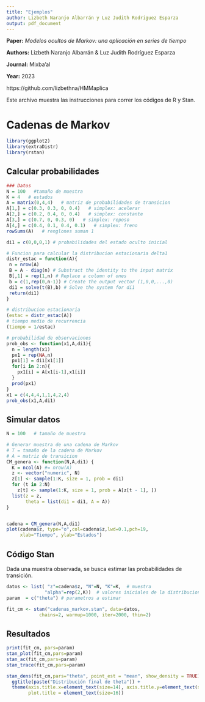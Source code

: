 ```yaml
---
title: "Ejemplos"
author: Lizbeth Naranjo Albarrán y Luz Judith Rodriguez Esparza 
output: pdf_document
---
```


**Paper:** *Modelos ocultos de Markov: 
una aplicación en series de tiempo*  

**Authors:** Lizbeth Naranjo Albarrán \&
Luz Judith Rodríguez Esparza  

**Journal:** Mixba'al

**Year:** 2023

https://github.com/lizbethna/HMMaplica

Este archivo muestra las instrucciones para correr los códigos de R y Stan.  

# Cadenas de Markov 

```r
library(ggplot2)   
library(extraDistr)
library(rstan)
```

## Calcular probabilidades

```r
### Datos 
N = 100   #tamaño de muestra
K = 4   # estados
A = matrix(0,4,4)   # matriz de probabilidades de transicion
A[1,] = c(0.3, 0.3, 0, 0.4)   # simplex: acelerar 
A[2,] = c(0.2, 0.4, 0, 0.4)   # simplex: constante
A[3,] = c(0.7, 0, 0.3, 0)   # simplex: reposo
A[4,] = c(0.4, 0.1, 0.4, 0.1)   # simplex: freno
rowSums(A)   # renglones suman 1

di1 = c(0,0,0,1) # probabilidades del estado oculto inicial 
```

```r
# Funcion para calcular la distribucion estacionaria delta1
distr_estac = function(A){
 n = nrow(A)
 B = A - diag(n) # Substract the identity to the input matrix
 B[,1] = rep(1,n) # Replace a column of ones
 b = c(1,rep(0,n-1)) # Create the output vector (1,0,0,...,0)
 di1 = solve(t(B),b) # Solve the system for di1
 return(di1)
}

# distribucion estacionaria 
(estac = distr_estac(A))
# tiempo medio de recurrencia
(tiempo = 1/estac)

# probabilidad de observaciones
prob_obs <- function(x1,A,di1){
  n = length(x1)
  px1 = rep(NA,n)
  px1[1] = di1[x1[1]]
  for(i in 2:n){
    px1[i] = A[x1[i-1],x1[i]]
  }
  prod(px1)
}
x1 = c(4,4,4,1,1,4,2,4)
prob_obs(x1,A,di1)
```

## Simular datos 

```r
N = 100   # tamaño de muestra

# Generar muestra de una cadena de Markov 
# T = tamaño de la cadena de Markov
# A = matriz de transicion
CM_genera <- function(N,A,di1) {
  K = ncol(A) #= nrow(A)
  z <- vector("numeric", N)
  z[1] <- sample(1:K, size = 1, prob = di1) 
  for (t in 2:N)
    z[t] <- sample(1:K, size = 1, prob = A[z[t - 1], ])
  list(z = z, 
       theta = list(di1 = di1, A = A))
}


cadena = CM_genera(N,A,di1) 
plot(cadena$z, type="o",col=cadena$z,lwd=0.1,pch=19, 
     xlab="Tiempo", ylab="Estados")

```

## Código Stan 

Dada una muestra observada, se busca estimar las probabilidades de transición. 

```r

datos <- list( "z"=cadena$z, "N"=N, "K"=K,  # muestra
              "alpha"=rep(2,K))  # valores iniciales de la distribucion inicial
param  = c("theta") # parametros a estimar

fit_cm <- stan("cadenas_markov.stan", data=datos,
            chains=2, warmup=1000, iter=2000, thin=2)
```

## Resultados

```r


print(fit_cm, pars=param)
stan_plot(fit_cm,pars=param)
stan_ac(fit_cm,pars=param)
stan_trace(fit_cm,pars=param)

stan_dens(fit_cm,pars="theta", point_est = "mean", show_density = TRUE) + 
  ggtitle(paste("Distribución final de theta")) + 
  theme(axis.title.x=element_text(size=14), axis.title.y=element_text(size=14), 
        plot.title = element_text(size=16)) 

```



